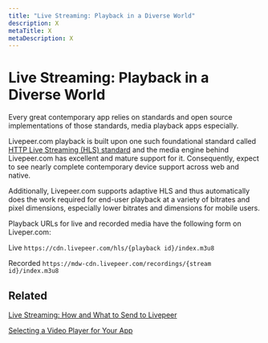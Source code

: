 ```yaml
---
title: "Live Streaming: Playback in a Diverse World"
description: X
metaTitle: X
metaDescription: X
---
```


# Live Streaming: Playback in a Diverse World

<!-- Establishes that we support HLS playback well, including the best HLS players/frameworks and that we're adaptive to a wide range of device displays and network speeds. -->

Every great contemporary app relies on standards and open source implementations of those standards, media playback apps especially.

Livepeer.com playback is built upon one such foundational standard called [HTTP Live Streaming (HLS) standard](https://en.wikipedia.org/wiki/HTTP_Live_Streaming) and the media engine behind Livepeer.com has excellent and mature support for it. Consequently, expect to see nearly complete contemporary device support across web and native.

Additionally, Livepeer.com supports adaptive HLS and thus automatically does the work required for end-user playback at a variety of bitrates and pixel dimensions, especially lower bitrates and dimensions for mobile users.

Playback URLs for live and recorded media have the following form on Liveper.com:

Live
`https://cdn.livepeer.com/hls/{playback id}/index.m3u8`

Recorded
`https://mdw-cdn.livepeer.com/recordings/{stream id}/index.m3u8`

## Related

[Live Streaming: How and What to Send to Livepeer](./live-streaming-how-and-what-to-send-to-livepeer)

[Selecting a Video Player for Your App](../developing-a-production-app/selecting-a-video-player-for-your-app)